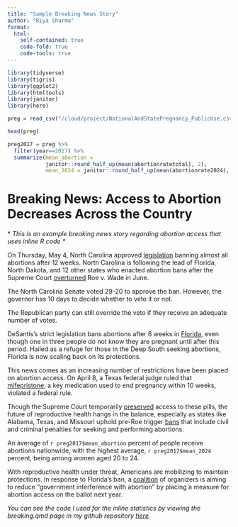 ```yaml
---
title: "Sample Breaking News Story"
author: "Riya Sharma"
format:
  html:
    self-contained: true
    code-fold: true
    code-tools: true
---
```


```r

library(tidyverse)
library(tigris)
library(ggplot2)
library(htmltools)
library(janitor)
library(here)

```

```r

preg = read_csv("/cloud/project/NationalAndStatePregnancy_PublicUse.csv")

head(preg)

```

```r
preg2017 = preg %>% 
  filter(year==2017) %>%
  summarize(mean_abortion =
            janitor::round_half_up(mean(abortionratetotal), 2),
            mean_2024 = janitor::round_half_up(mean(abortionrate2024), 2))
```

# Breaking News: Access to Abortion Decreases Across the Country

\* *This is an example breaking news story regarding abortion access that uses inline R code \**

On Thursday, May 4, North Carolina approved [legislation](https://www.nytimes.com/2023/05/04/us/abortion-ban-north-carolina.html?searchResultPosition=4) banning almost all abortions after 12 weeks. North Carolina is following the lead of Florida, North Dakota, and 12 other states who enacted abortion bans after the Supreme Court [overturned](https://www.nytimes.com/interactive/2022/06/24/us/politics/supreme-court-dobbs-jackson-analysis-roe-wade.html) Roe v. Wade in June.

The North Carolina Senate voted 29-20 to approve the ban. However, the governor has 10 days to decide whether to veto it or not.

The Republican party can still override the veto if they receive an adequate number of votes.

DeSantis's strict legislation bans abortions after 6 weeks in [Florida](https://www.nytimes.com/2023/04/13/us/florida-six-week-abortion-ban.html?searchResultPosition=32), even though one in three people do not know they are pregnant until after this period. Hailed as a refuge for those in the Deep South seeking abortions, Florida is now scaling back on its protections.

This news comes as an increasing number of restrictions have been placed on abortion access. On April 8, a Texas federal judge ruled that [mifepristone](https://www.fda.gov/drugs/postmarket-drug-safety-information-patients-and-providers/questions-and-answers-mifepristone-medical-termination-pregnancy-through-ten-weeks-gestation), a key medication used to end pregnancy within 10 weeks, violated a federal rule.

Though the Supreme Court temporarily [preserved](https://www.cbsnews.com/news/supreme-court-abortion-pill-access-mifepristone/) access to these pills, the future of reproductive health hangs in the balance, especially as states like Alabama, Texas, and Missouri uphold pre-Roe trigger [bans](https://reproductiverights.org/maps/abortion-laws-by-state/) that include civil and criminal penalties for seeking and performing abortions.

An average of `r preg2017$mean_abortion` percent of people receive abortions nationwide, with the highest average, `r preg2017$mean_2024` percent, being among women aged 20 to 24.

With reproductive health under threat, Americans are mobilizing to maintain protections. In response to Florida's ban, a [coalition](https://www.nytimes.com/2023/05/05/us/politics/florida-abortion-ballot-ban-six-weeks.html?searchResultPosition=7) of organizers is aiming to reduce "government interference with abortion" by placing a measure for abortion access on the ballot next year.

*You can see the code I used for the inline statistics by viewing the breaking.qmd page in my github repository [here](https://github.com/raashar/rsharma-site).*
